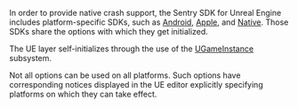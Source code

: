 In order to provide native crash support, the Sentry SDK for Unreal Engine includes platform-specific SDKs, such as [Android](/platforms/android/), [Apple](/platforms/apple/), and [Native](/platforms/native/). Those SDKs share the options with which they get initialized.

The UE layer self-initializes through the use of the [UGameInstance](https://docs.unrealengine.com/5.2/en-US/API/Runtime/Engine/Engine/UGameInstance/) subsystem.

<Note>

Not all options can be used on all platforms. Such options have corresponding notices displayed in the UE editor explicitly specifying platforms on which they can take effect.

</Note>
